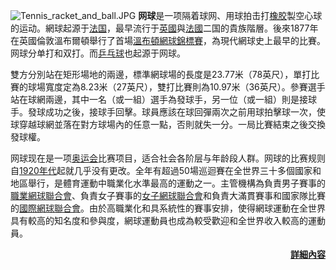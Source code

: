 [[File:Tennis_racket_and_ball.JPG|left]] 
'''网球'''是一项隔着球网、用球拍击打[[橡胶|橡胶]]製空心球的运动。網球起源于[[法国|法国]]，最早流行于[[英國|英國]]與[[法國|法國]]二国的貴族階層。後來1877年在英國倫敦溫布爾頓舉行了首場[[溫布頓網球錦標賽|溫布頓網球錦標賽]]，為現代網球史上最早的比賽。网球分单打和双打。而[[乒乓球|乒乓球]]也起源于网球。

雙方分別站在矩形場地的兩邊，標準網球場的長度是23.77米（78英尺），單打比賽的球場寬度定為8.23米（27英尺），雙打比賽則為10.97米（36英尺）。參賽選手站在球網兩邊，其中一名（或一組）選手為發球手，另一位（或一組）則是接球手。發球成功之後，接球手回擊。球員應該在球回彈兩次之前用球拍擊球一次，使球穿越球網並落在對方球場內的任意一點，否則就失一分。一局比賽結束之後交換發球權。

网球现在是一项[[奥运会|奥运会]]比赛项目，适合社会各阶层与年龄段人群。网球的比赛规则自[[1920年代|1920年代]]起就几乎没有更改。全年有超過50場巡迴賽在全世界三十多個國家和地區舉行，是體育運動中職業化水準最高的運動之一。主管機構為負責男子賽事的[[職業網球聯合會|職業網球聯合會]]、負責女子賽事的[[女子網球聯合會|女子網球聯合會]]和負責大滿貫賽事和國家隊比賽的[[國際網球聯合會|國際網球聯合會]]。由於高職業化和具系統性的賽事安排，使得網球運動在全世界具有較高的知名度和參與度，網球運動員也成為較受歡迎和全世界收入較高的運動員。

<div align="right" class="noprint">
'''[[網球|詳細內容]]'''
</div>